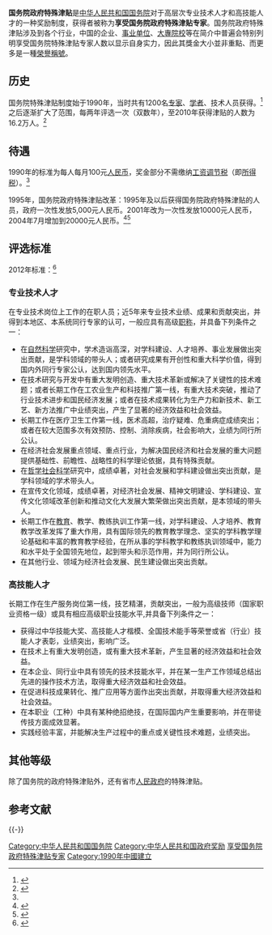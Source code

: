 '''国务院政府特殊津贴'''是[[中华人民共和国国务院|中华人民共和国国务院]]对于高层次专业技术人才和高技能人才的一种奖励制度，获得者被称为'''享受国务院政府特殊津贴专家'''。国务院政府特殊津贴涉及到各个行业，中国的企业、[[事业单位|事业单位]]、[[大專院校|大專院校]]等在简介中普遍会特别列明享受国务院特殊津贴专家人数以显示自身实力，因此其獎金大小並非重點、而更多是一種[[荣誉称号_(中华人民共和国)|榮譽稱號]]。

== 历史 ==
国务院特殊津贴制度始于1990年，当时共有1200名[[专家|专家]]、[[学者|学者]]、技术人员获得。<ref name="1990年">{{Cite web| url =http://www.sbsm.gov.cn/article/rsgz/chrc/zjgl/200710/20071000002129.shtml| title =关于给做出突出贡献的专家、学者、技术人员发放政府特殊津贴的通知| publisher =国家测绘局人事司| date =| accessdate =2012-06-05| archive-date =2008-02-02| archive-url =https://web.archive.org/web/20080202045934/http://www.sbsm.gov.cn/article//rsgz/chrc/zjgl/200710/20071000002129.shtml| dead-url =yes}}</ref>之后逐渐扩大了范围，每两年评选一次（双数年），至2010年获得津贴的人数为16.2万人。<ref>{{Cite web | url = http://news.xinhuanet.com/2011-05/23/c_121448340.htm | title = 我国累计评出享受国务院政府特殊津贴专家16.2万人 | publisher = 新华网 | date =  | accessdate = 2012-06-05 | archive-date = 2012-10-14 | archive-url = https://web.archive.org/web/20121014014010/http://news.xinhuanet.com/2011-05/23/c_121448340.htm | dead-url = no }}</ref>

== 待遇 ==
1990年的标准为每人每月100元[[人民币|人民币]]，奖金部分不需缴纳[[工资调节税|工资调节税]]（即[[所得税|所得税]]）。<ref name="1990年" />

1995年，国务院政府特殊津贴改革：1995年及以后获得国务院政府特殊津贴的人员，政府一次性发放5,000元人民币。2001年改为一次性发放10000元人民币，2004年7月增加到20000元人民币。<ref>{{cite web|title=享受国务院政府特殊津贴专家选拔与管理|url=http://www.helf.lss.gov.cn/ecdomain/fileHandle.do?action=read&objectID=20170817103251860&infoChecked=0|publisher=廊坊市人力资源和社会保障局|accessdate=2017-10-17|archive-url=https://web.archive.org/web/20171017160550/http://www.helf.lss.gov.cn/ecdomain/fileHandle.do?action=read&objectID=20170817103251860&infoChecked=0|archive-date=2017-10-17|dead-url=yes}}</ref><ref>{{Cite web| url =http://www.pe.cas.cn/rcgl/zjgl/200905/t20090512_61785.html| title =中共中央、国务院关于对做出突出贡献的专家、学者、技术人员继续实行政府特殊津贴制度的通知| publisher =中国科学院| date =| accessdate =2012-06-05}}{{dead link|date=2017年12月 |bot=InternetArchiveBot |fix-attempted=yes }}</ref>

== 评选标准 ==
2012年标准：<ref>{{Cite web| url =http://www.xcrs.gov.cn/show.aspx?id=2223&cid=15| title =转发关于开展2012年享受国务院和省政府特殊津贴人员选拔工作的通知| publisher =宣城人力资源和社会保障| date =| accessdate =2012-06-05| deadurl =yes| archiveurl =https://web.archive.org/web/20121108183655/http://www.xcrs.gov.cn/show.aspx?id=2223&cid=15| archivedate =2012-11-08}}</ref>
=== 专业技术人才 ===
在专业技术岗位上工作的在职人员；近5年来专业技术业绩、成果和贡献突出，并得到本地区、本系统同行专家的认可，一般应具有高级[[职称|职称]]，并具备下列条件之一：
* 在[[自然科学|自然科学]]研究中，学术造诣高深，对学科建设、人才培养、事业发展做出突出贡献，是学科领域的带头人；或者研究成果有开创性和重大科学价值，得到国内外同行专家公认，达到国内领先水平。
* 在技术研究与开发中有重大发明创造、重大技术革新或解决了关键性的技术难题；或者长期工作在工农业生产和科技推广第一线，有重大技术突破，推动了行业技术进步和国民经济发展；或者在技术成果转化为生产力和新技术、新工艺、新方法推广中业绩突出，产生了显著的经济效益和社会效益。
* 长期工作在医疗卫生工作第一线，医术高超，治疗疑难、危重病症成绩突出；或者在较大范围多次有效预防、控制、消除疾病，社会影响大，业绩为同行所公认。
* 在经济社会发展重点领域、重点行业，为解决国民经济和社会发展的重大问题提供基础性、前瞻性、战略性的科学理论依据，具有特殊贡献。
* 在[[哲学|哲学]][[社会科学|社会科学]]研究中，成绩卓著，对社会发展和学科建设做出突出贡献，是学科领域的学术带头人。
* 在宣传文化领域，成绩卓著，对经济社会发展、精神文明建设、学科建设、宣传文化领域改革创新和推动文化大发展大繁荣做出突出贡献，是本领域的带头人。
* 长期工作在[[教育|教育]]、教学、教练执训工作第一线，对学科建设、人才培养、教育教学改革发挥了重大作用，具有国际领先的教育教学理念、坚实的学科教学理论基础和丰富的教育教学经验，在所从事的学科教学和教练执训领域中，能力和水平处于全国领先地位，起到带头和示范作用，并为同行所公认。
* 在其他行业、领域为经济社会发展、民生建设做出突出贡献。

=== 高技能人才 ===
长期工作在生产服务岗位第一线，技艺精湛，贡献突出，一般为高级技师（国家职业资格一级）或具有相应高级职业技能水平,并具备下列条件之一：

* 获得过中华技能大奖、高技能人才楷模、全国技术能手等荣誉或省（行业）技能人才表彰，业绩突出，影响广泛。
* 在技术上有重大发明创造，或有重大技术革新，产生显著的经济效益和社会效益。
* 在本企业、同行业中具有领先的技术技能水平，并在某一生产工作领域总结出先进的操作技术方法，取得重大经济效益和社会效益。
* 在促进科技成果转化、推广应用等方面作出突出贡献，并取得重大经济效益和社会效益。
* 在本职业（工种）中具有某种绝招绝技，在国际国内产生重要影响，并在带徒传技方面成效显著。
* 实践经验丰富，并能解决生产过程中的重点或关键性技术难题，业绩突出。

== 其他等级 ==
除了国务院的政府特殊津贴外，还有省市[[人民政府|人民政府]]的特殊津贴。

== 参考文献 ==
{{Reflist|35em}}

{{-}}
{{国务院}}

[[Category:中华人民共和国国务院|Category:中华人民共和国国务院]]
[[Category:中华人民共和国政府奖励|Category:中华人民共和国政府奖励]]
[[Category:享受国务院政府特殊津贴专家|]]
[[Category:1990年中國建立|Category:1990年中國建立]]